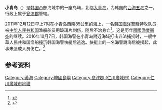 {{Infobox Islands
| plural = yes
| name             =小青岛
| image name       =
| image caption    =
| image size       =
| locator map      = {{Location map|South Korea|lat=37.767458|long=124.745235}}
| map_custom       =
| native name      =
| native name link =
| other_names         =
| location         = [[黄海|黄海]]
| coordinates      = {{Coord|37|46|2|N|124|44|42|E|display=inline,title}}
| archipelago      =
| total islands    =
| major islands    =
| area             =
| length           =
| width            =
| coastline        =
| highest mount    = 
| elevation        =
| country          = {{ROK}}
| country admin divisions title   = 道（特别市、广域市）
| country admin divisions         = [[仁川广域市|仁川广域市]]
| country admin divisions title 1   = 郡
| country admin divisions 1         = [[甕津郡_(仁川廣域市)|瓮津郡]]
| country admin divisions title 2   = 面
| country admin divisions 2         = [[大青面|大青面]]
| population       = 
| population as of = 
| density          =
| ethnic groups    =
| additional info  =
}}
'''小青岛'''（{{kor|諺=소청도|漢=小靑島|羅=Socheong do|f=y}}）是[[韩国|韩国]]西部海域中的一座岛屿，北临[[大青岛|大青岛]]，为韩国的[[西海五岛|西海五岛]]之一。行政上属于[[甕津郡_(仁川廣域市)|瓮津郡]]管辖。

2011年12月12日早上7时在小青岛西南85公里的海上，一名[[海洋警察廳|韩国海洋警察]]特攻队员被[[中华人民共和国|中华人民共和国]]渔船船员用玻璃片刺伤，随后不治身亡<ref>{{cite web | language = zh-cn | publisher = 南方网 | title = 韩国一名海警抓扣中国渔船时被刺死 肇事者被捕 | url = http://news.southcn.com/i/2011-12/12/content_34845270.htm | date =  | accessdate = 2011-12-12 | archive-date = 2019-08-12 | archive-url = https://web.archive.org/web/20190812095156/http://news.southcn.com/i/2011-12/12/content_34845270.htm | dead-url = no }}</ref>。这是历年[[中韩渔业冲突|兩國漁業衝突]]的继续。2016年10月7日，韩国海警在小青岛附近海域打击非法捕捞时，一艘中華人民共和国渔船撞沉韩国海警快艇后逃逸。快艇上的一名海警跳海后被捞起，此事未造成人员伤亡。<ref>{{cite news|title=韩媒:中国渔船撞沉韩海警艇后逃逸 韩方正通缉|url=http://news.sina.com.cn/c/nd/2016-10-09/doc-ifxwrhpm2731114.shtml|accessdate=2016-10-09|agency=观察者网|date=2016-10-09|archive-date=2019-08-15|archive-url=https://web.archive.org/web/20190815213604/http://news.sina.com.cn/c/nd/2016-10-09/doc-ifxwrhpm2731114.shtml|dead-url=no}}</ref>

==参考资料==
{{reflist}}

{{西海五島}}
{{DEFAULTSORT:Socheongdo}}
[[Category:黃海|Category:黃海]]
[[Category:韓國島嶼|Category:韓國島嶼]]
[[Category:甕津郡_(仁川廣域市)|Category:甕津郡 (仁川廣域市)]]
[[Category:仁川廣域市地理|Category:仁川廣域市地理]]